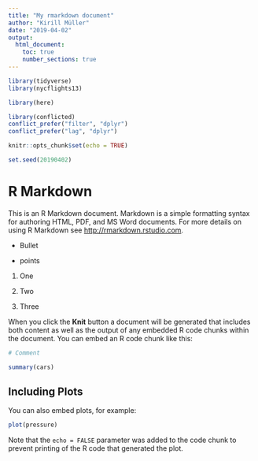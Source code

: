 ```yaml
---
title: "My rmarkdown document"
author: "Kirill Müller"
date: "2019-04-02"
output:
  html_document:
    toc: true
    number_sections: true
---
```


```r
library(tidyverse)
library(nycflights13)

library(here)

library(conflicted)
conflict_prefer("filter", "dplyr")
conflict_prefer("lag", "dplyr")

knitr::opts_chunk$set(echo = TRUE)

set.seed(20190402)
```

# R Markdown

This is an R Markdown document. Markdown is a simple formatting syntax for authoring HTML, PDF, and MS Word documents. For more details on using R Markdown see <http://rmarkdown.rstudio.com>.

- Bullet

- points

1. One

2. Two

3. Three

When you click the **Knit** button a document will be generated that includes both content as well as the output of any embedded R code chunks within the document. You can embed an R code chunk like this:

```r
# Comment
```


```r
summary(cars)
```

## Including Plots

You can also embed plots, for example:

```r
plot(pressure)
```

Note that the `echo = FALSE` parameter was added to the code chunk to prevent printing of the R code that generated the plot.
